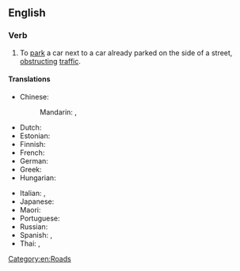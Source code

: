 ==English==

===Verb===
{{en-verb|double-parks|double-parking|double-parked|double-parked}}

# To [[park]] a car next to a car already parked on the side of a street, [[obstruct]]ing [[traffic]].

====Translations====
{{trans-top|to park a car next to a car already parked on the side of a street}}
* Chinese:
*: Mandarin: {{t|cmn|並排停車|sc=Hani}}, {{t|cmn|并排停车|tr=bìngpái tíngchē|sc=Hani}}
* Dutch: {{t|nl|dubbel parkeren}}
* Estonian: {{t|et|kaksikparkima}}
* Finnish: {{t|fi|kaksoispysäköidä}}
* French: {{t|fr|se garer en double file}}
* German: {{t|de|in zweiter Reihe parken}}
* Greek: {{t+|el|διπλοπαρκάρω}}
* Hungarian: {{t|hu|ráparkol}}
{{trans-mid}}
* Italian: {{t|it|parcheggiare in doppia fila}}, {{t|it|posteggiare in doppia fila}}
* Japanese: {{t-needed|ja}}
* Maori: {{t|mi|tū upane}}
* Portuguese: {{t|pt|[[estacionar]] [[em]] [[fila]] [[dupla]]}}
* Russian: {{t|ru|припаркова́ть свою́ маши́ну ря́дом с друго́й}}
* Spanish: {{t|es|estacionar en doble fila}}, {{t|es|aparcar en doble fila}}
* Thai: {{t|th|จอดซ้อนคัน}}, {{t|th|จอดรถซ้อนคัน}}
{{trans-bottom}}

[[Category:en:Roads]]